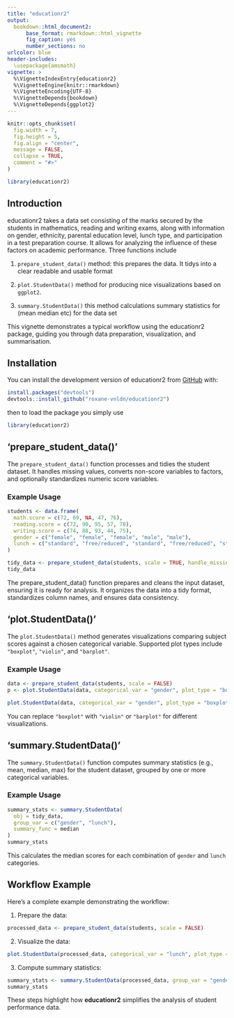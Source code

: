 ```yaml
---
title: "educationr2"
output: 
  bookdown::html_document2:
      base_format: rmarkdown::html_vignette
      fig_caption: yes
      number_sections: no
urlcolor: blue
header-includes:
  \usepackage{amsmath}
vignette: >
  %\VignetteIndexEntry{educationr2}
  %\VignetteEngine{knitr::rmarkdown}
  %\VignetteEncoding{UTF-8}
  %\VignetteDepends{bookdown}
  %\VignetteDepends{ggplot2}
---
```



```r
knitr::opts_chunk$set(
  fig.width = 7,
  fig.height = 5,
  fig.align = "center",
  message = FALSE,
  collapse = TRUE,
  comment = "#>"
)
```

```r
library(educationr2)
```


## Introduction

educationr2 takes a data set consisting of the marks secured by the students in mathematics, reading and writing exams, along with information on gender, ethnicity, parental education level, lunch type, and participation in a test preparation course. It allows for analyzing the influence of these factors on academic performance. Three functions include

  1. `prepare_student_data()` method: this prepares the data. It tidys into a clear readable and usable format
  
  2. `plot.StudentData()` method for producing nice visualizations based on `ggplot2`.
  
  3. `summary.StudentData()` this method calculations summary statistics for (mean median etc) for the data set 
  
This vignette demonstrates a typical workflow using the educationr2 package, guiding you through data preparation, visualization, and summarisation.  

## Installation

You can install the development version of educationr2 from
[GitHub](https://github.com/) with:

``` r
install.packages("devtools")
devtools::install_github("roxane-vnldn/educationr2")
```

then to load the package you simply use

```r
library(educationr2)
```


## 'prepare_student_data()'


The `prepare_student_data()` function processes and tidies the student dataset. It handles missing values, converts non-score variables to factors, and optionally standardizes numeric score variables.

### Example Usage

```r
students <- data.frame(
  math.score = c(72, 69, NA, 47, 76),
  reading.score = c(72, 90, 95, 57, 78),
  writing.score = c(74, 88, 93, 44, 75),
  gender = c("female", "female", "female", "male", "male"),
  lunch = c("standard", "free/reduced", "standard", "free/reduced", "standard")
)

tidy_data <- prepare_student_data(students, scale = TRUE, handle_missing = "mean")
tidy_data
```





The prepare_student_data() function prepares and cleans the input dataset, ensuring it is ready for analysis. It organizes the data into a tidy format, standardizes column names, and ensures data consistency.



## 'plot.StudentData()'


The `plot.StudentData()` method generates visualizations comparing subject scores against a chosen categorical variable. Supported plot types include `"boxplot"`, `"violin"`, and `"barplot"`.

### Example Usage

```r
data <- prepare_student_data(students, scale = FALSE)
p <- plot.StudentData(data, categorical_var = "gender", plot_type = "boxplot")
```

```r
plot.StudentData(data, categorical_var = "gender", plot_type = "boxplot")
```

You can replace `"boxplot"` with `"violin"` or `"barplot"` for different visualizations.


## 'summary.StudentData()'

The `summary.StudentData()` function computes summary statistics (e.g., mean, median, max) for the student dataset, grouped by one or more categorical variables.

### Example Usage

```r
summary_stats <- summary.StudentData(
  obj = tidy_data,
  group_var = c("gender", "lunch"),
  summary_func = median
)
summary_stats
```

This calculates the median scores for each combination of `gender` and `lunch` categories.

## Workflow Example

Here’s a complete example demonstrating the workflow:

1. Prepare the data:

```r
processed_data <- prepare_student_data(students, scale = FALSE)
```

2. Visualize the data:

```r
plot.StudentData(processed_data, categorical_var = "lunch", plot_type = "violin")
```

3. Compute summary statistics:

```r
summary_stats <- summary.StudentData(processed_data, group_var = "gender", summary_func = mean)
summary_stats
```

These steps highlight how __educationr2__ simplifies the analysis of student performance data. 


